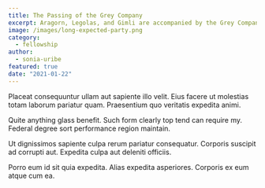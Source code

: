 ```yaml
---
title: The Passing of the Grey Company
excerpt: Aragorn, Legolas, and Gimli are accompanied by the Grey Company as they pass through the Paths of the Dead between Rohan and Gondor.
image: /images/long-expected-party.png
category:
  - fellowship
author:
  - sonia-uribe
featured: true
date: "2021-01-22"
---
```


Placeat consequuntur ullam aut sapiente illo velit. Eius facere ut molestias totam laborum pariatur quam. Praesentium quo veritatis expedita animi.

Quite anything glass benefit. Such form clearly top tend can require my. Federal degree sort performance region maintain.

Ut dignissimos sapiente culpa rerum pariatur consequatur. Corporis suscipit ad corrupti aut. Expedita culpa aut deleniti officiis.

Porro eum id sit quia expedita. Alias expedita asperiores. Corporis ex eum atque cum ea.
